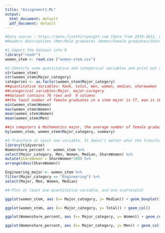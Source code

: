 ```yaml
---
title: "Assignment1-ML"
output:
  html_document: default
  pdf_document: default
---
```

```r
#Data source : https://data.fivethirtyeight.com (Data from 2010-2012, Age <28)
#Headers descriptions (Men:Male graduates /Women:Female graduates/ShareWomen:Women as share of total/ Total:Total number of people with major/Median:Median earnings of full-time, year-round workers)

```

```r
#1-Import the dataset into R
library("readr")
women_stem <- read.csv ("women-stem.csv")
```


```r
#2-Identify some quantitative and categorical variables and print out descriptive statistics for them
str(women_stem)
str(women_stem$Major_category)
categories <- as.factor(women_stem$Major_category)
##quantitative Variables: Rank, total, men, women, median, sharewomen
##categorical variables:Major, major-caregory
##dataset contains 76 rows and  9 columns
##the least number of female graduates in a stem major is 77, max is 187621, mean is 12715
min(women_stem$Women)
max(women_stem$Women)
mean(women_stem$Women)
mean(women_stem$Men)

##in computers & Mathematics major, the average number of female graduate was 8,208 compared to 18,975 average number of male graduates
by(women_stem, women_stem$Major_category, summary)

```

```r
#3-Transform at least one variable. It doesn't matter what the transformation is.
library(tidyverse)
Womenshare_percent <- women_stem %>%
select(Major_category, Men, Women, Median, ShareWomen) %>%
mutate(ShareWomen = ShareWomen*100) %>%
arrange(desc(ShareWomen))

Engineering_major <- women_stem %>%
filter(Major_category == "Engineering") %>%
select(Major, Men, Women, Median)

```

```r
#4-Plot at least one quantitative variable, and one scatterplot

ggplot(women_stem, aes (x= Major_category, y= Median)) + geom_boxplot()

ggplot(women_stem, aes (x= Major_category, y= Total)) + geom_col()

ggplot(Womenshare_percent, aes (x= Major_category, y= Women)) + geom_col()

ggplot(Womenshare_percent, aes (x= Major_category, y= Men)) + geom_col()
```









